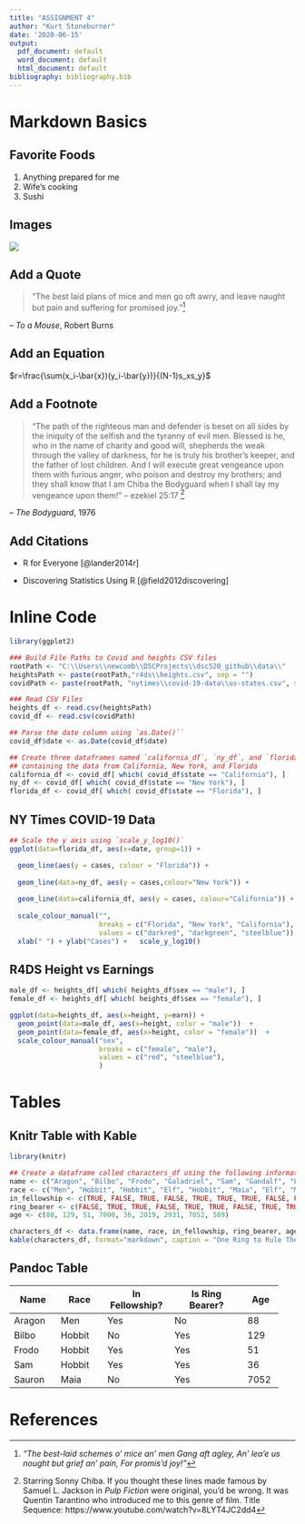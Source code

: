 ```yaml
---
title: "ASSIGNMENT 4"
author: "Kurt Stoneburner"
date: '2020-06-15'
output:
  pdf_document: default
  word_document: default
  html_document: default
bibliography: bibliography.bib
---
```


# Markdown Basics

## Favorite Foods
1. Anything prepared for me
1. Wife's cooking
1. Sushi

## Images

![](10-all-cases-log.png)

\pagebreak

## Add a Quote
> "The best laid plans of mice and men go oft awry, and leave naught but pain and suffering for promised joy."[^1]

-- *To a Mouse*, Robert Burns



## Add an Equation

$r=\frac{\sum(x_i-\bar{x})(y_i-\bar{y})}{(N-1)s_xs_y}$\newline\newline\newline

\pagebreak

## Add a Footnote

>"The path of the righteous man and defender is beset on all sides by the iniquity of the selfish and the tyranny of evil men. Blessed is he, who in the name of charity and good will, shepherds the weak through the valley of darkness, for he is truly his brother's keeper, and the father of lost children. And I will execute great vengeance upon them with furious anger, who poison and destroy my brothers; and they shall know that I am Chiba the Bodyguard when I shall lay my vengeance upon them!"
\newline
>-- ezekiel 25:17 [^2]

-- *The Bodyguard*, 1976

[^1]: *"The best-laid schemes o' mice an' men Gang aft agley, An' lea'e us nought but grief an' pain, For promis'd joy!"* 

[^2]: Starring Sonny Chiba. If you thought these lines made famous by Samuel L. Jackson in *Pulp Fiction* were original, you'd be wrong. It was Quentin Tarantino who introduced me to this genre of film.
\linebreak
Title Sequence: https://www.youtube.com/watch?v=8LYT4JC2dd4

## Add Citations

* R for Everyone [@lander2014r]

* Discovering Statistics Using R [@field2012discovering]

# Inline Code

```r
library(ggplot2)

### Build File Paths to Covid and heights CSV files
rootPath <- "C:\\Users\\newcomb\\DSCProjects\\dsc520_github\\data\\"
heightsPath <- paste(rootPath,"r4ds\\heights.csv", sep = "")
covidPath <- paste(rootPath, "nytimes\\covid-19-data\\us-states.csv", sep="")

### Read CSV Files
heights_df <- read.csv(heightsPath)
covid_df <- read.csv(covidPath)

## Parse the date column using `as.Date()``
covid_df$date <- as.Date(covid_df$date)

## Create three dataframes named `california_df`, `ny_df`, and `florida_df`
## containing the data from California, New York, and Florida
california_df <- covid_df[ which( covid_df$state == "California"), ]
ny_df <- covid_df[ which( covid_df$state == "New York"), ]
florida_df <- covid_df[ which( covid_df$state == "Florida"), ]

```


## NY Times COVID-19 Data


``` r
## Scale the y axis using `scale_y_log10()`
ggplot(data=florida_df, aes(x=date, group=1)) +

  geom_line(aes(y = cases, colour = "Florida")) +
  
  geom_line(data=ny_df, aes(y = cases,colour="New York")) +
  
  geom_line(data=california_df, aes(y = cases, colour="California")) +
  
  scale_colour_manual("",
                      breaks = c("Florida", "New York", "California"),
                      values = c("darkred", "darkgreen", "steelblue")) +
  xlab(" ") + ylab("Cases") +   scale_y_log10()

```

\pagebreak

## R4DS Height vs Earnings

``` r

male_df <- heights_df[ which( heights_df$sex == "male"), ]
female_df <- heights_df[ which( heights_df$sex == "female"), ]

ggplot(data=heights_df, aes(x=height, y=earn)) + 
  geom_point(data=male_df, aes(x=height, color = "male"))  +
  geom_point(data=female_df, aes(x=height, color = "female"))  +
  scale_colour_manual("sex",
                      breaks = c("female", "male"),
                      values = c("red", "steelblue"),
                      )

```

\pagebreak

# Tables



## Knitr Table with Kable



``` r

library(knitr)

## Create a dataframe called characters_df using the following information from LOTR
name <- c("Aragon", "Bilbo", "Frodo", "Galadriel", "Sam", "Gandalf", "Legolas", "Sauron", "Gollum")
race <- c("Men", "Hobbit", "Hobbit", "Elf", "Hobbit", "Maia", "Elf", "Maia", "Hobbit")
in_fellowship <- c(TRUE, FALSE, TRUE, FALSE, TRUE, TRUE, TRUE, FALSE, FALSE)
ring_bearer <- c(FALSE, TRUE, TRUE, FALSE, TRUE, TRUE, FALSE, TRUE, TRUE)
age <- c(88, 129, 51, 7000, 36, 2019, 2931, 7052, 589)

characters_df <- data.frame(name, race, in_fellowship, ring_bearer, age)
kable(characters_df, format="markdown", caption = "One Ring to Rule Them All")

```



## Pandoc Table

+-----------+-----------+----------------+-----------------+--------+
| Name      | Race      | In Fellowship? | Is Ring Bearer? | Age    |
+===========+===========+================+=================+========+
| Aragon    | Men       | Yes            | No              | 88     |
+-----------+-----------+----------------+-----------------+--------+
| Bilbo     | Hobbit    | No             | Yes             | 129    |
+-----------+-----------+----------------+-----------------+--------+
| Frodo     | Hobbit    | Yes            | Yes             | 51     |
+-----------+-----------+----------------+-----------------+--------+
| Sam       | Hobbit    | Yes            | Yes             | 36     |
+-----------+-----------+----------------+-----------------+--------+
| Sauron    | Maia      | No             | Yes             | 7052   |
+-----------+-----------+----------------+-----------------+--------+

# References


